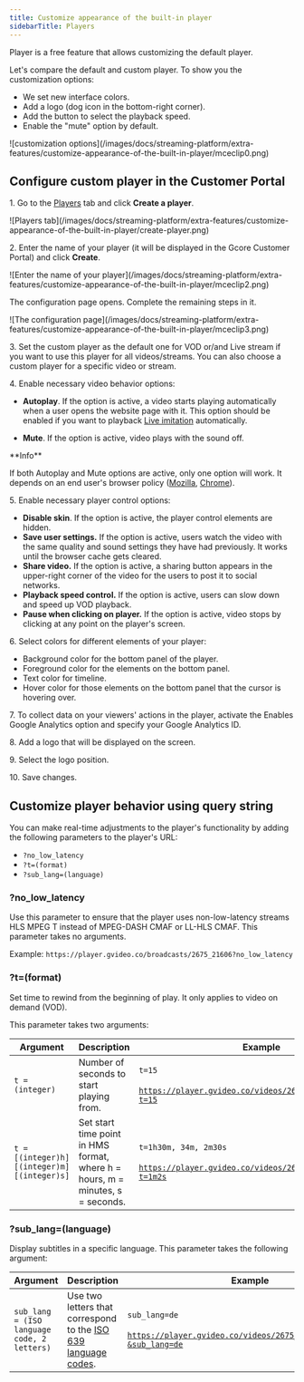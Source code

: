 ---
title: Customize appearance of the built-in player
sidebarTitle: Players
---

Player is a free feature that allows customizing the default player.

Let's compare the default and custom player. To show you the customization options:

  * We set new interface colors.
  * Add a logo (dog icon in the bottom-right corner).
  * Add the button to select the playback speed.
  * Enable the "mute" option by default.


<Frame>![customization options](/images/docs/streaming-platform/extra-features/customize-appearance-of-the-built-in-player/mceclip0.png)</Frame>



## Configure custom player in the Customer Portal

1\. Go to the [Players](https://streaming.gcore.com/players/list) tab and click **Create a player**.


<Frame>![Players tab](/images/docs/streaming-platform/extra-features/customize-appearance-of-the-built-in-player/create-player.png)</Frame>



2\. Enter the name of your player (it will be displayed in the Gcore Customer Portal) and click **Create**.


<Frame>![Enter the name of your player](/images/docs/streaming-platform/extra-features/customize-appearance-of-the-built-in-player/mceclip2.png)</Frame>



The configuration page opens. Complete the remaining steps in it.


<Frame>![The configuration page](/images/docs/streaming-platform/extra-features/customize-appearance-of-the-built-in-player/mceclip3.png)</Frame>



3\. Set the custom player as the default one for VOD or/and Live stream if you want to use this player for all videos/streams. You can also choose a custom player for a specific video or stream.

4\. Enable necessary video behavior options:

  * **Autoplay**. If the option is active, a video starts playing automatically when a user opens the website page with it. This option should be enabled if you want to playback [Live imitation](/streaming-platform/video-hosting/create-an-illusion-of-a-live-broadcast-with-uploaded-videos) automatically.

  * **Mute**. If the option is active, video plays with the sound off.


<Info>
**Info**

If both Autoplay and Mute options are active, only one option will work. It depends on an end user's browser policy ([Mozilla](https://developer.mozilla.org/en-US/docs/Web/Media/Autoplay_guide), [Chrome](https://developer.chrome.com/blog/autoplay)).
</Info>

5\. Enable necessary player control options:

  * **Disable skin**. If the option is active, the player control elements are hidden. 
  * **Save user settings.** If the option is active, users watch the video with the same quality and sound settings they have had previously. It works until the browser cache gets cleared.
  * **Share video.** If the option is active, a sharing button appears in the upper-right corner of the video for the users to post it to social networks.
  * **Playback speed control.** If the option is active, users can slow down and speed up VOD playback. 
  * **Pause when clicking on player.** If the option is active, video stops by clicking at any point on the player's screen.



6\. Select colors for different elements of your player:

  * Background color for the bottom panel of the player.
  * Foreground color for the elements on the bottom panel.
  * Text color for timeline.
  * Hover color for those elements on the bottom panel that the cursor is hovering over.



7\. To collect data on your viewers' actions in the player, activate the Enables Google Analytics option and specify your Google Analytics ID.

8\. Add a logo that will be displayed on the screen.

9\. Select the logo position. 

10\. Save changes.

## Customize player behavior using query string

You can make real-time adjustments to the player's functionality by adding the following parameters to the player's URL: 

  * `?no_low_latency`
  * `?t=(format)`
  * `?sub_lang=(language)`



### ?no_low_latency

Use this parameter to ensure that the player uses non-low-latency streams HLS MPEG T instead of MPEG-DASH CMAF or LL-HLS CMAF. This parameter takes no arguments. 

Example: `https://player.gvideo.co/broadcasts/2675_21606?no_low_latency`

### ?t=(format)

Set time to rewind from the beginning of play. It only applies to video on demand (VOD). 

This parameter takes two arguments: 

| **Argument**                               | **Description**                                          | **Example**                                                                                                            |
|--------------------------------------------|----------------------------------------------------------|------------------------------------------------------------------------------------------------------------------------|
| `t = (integer)`                            | Number of seconds to start playing from.                 | `t=15`<br/><br/><code>https://player.gvideo.co/videos/2675_zH5vyOfkNqoxzei?t=15</code>                                   |
| `t = [(integer)h][(integer)m][(integer)s]` | Set start time point in HMS format, where h = hours, m = minutes, s = seconds. | `t=1h30m, 34m, 2m30s`<br/><br/><code>https://player.gvideo.co/videos/2675_zH5vyOfkNqoxzei?t=1m2s</code> |
  
  
### ?sub_lang=(language)

Display subtitles in a specific language. This parameter takes the following argument: 

| **Argument**                                 | **Description**                                             | **Example**                                                                                                           |
|----------------------------------------------|-------------------------------------------------------------|-----------------------------------------------------------------------------------------------------------------------|
| `sub_lang = (ISO language code, 2 letters)`  | Use two letters that correspond to the [ISO 639 language codes](https://en.wikipedia.org/wiki/List_of_ISO_639_language_codes). | `sub_lang=de`<br/><br/><code>https://player.gvideo.co/videos/2675_QtN3sYHVPy3KF2n?&sub_lang=de</code> |
